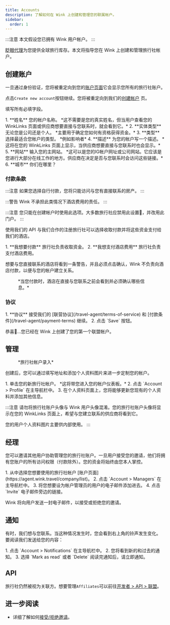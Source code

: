 ```yaml
---
title: Accounts
description: 了解如何在 Wink 上创建和管理您的联属帐户。
sidebar:
  order: 1
---
```


:::注意
本文假设您已拥有 Wink 用户帐户。
:::

[眨眼代理](https://agent.wink.travel)为您提供全球旅行库存。本文将指导您在 Wink 上创建和管理旅行社帐户。

## 创建账户

一旦通过身份验证，您将被重定向到您的[账户页面](https://agent.wink.travel/company/list)它会显示您所有的旅行社账户。

点击`Create new account`按钮继续。您将被重定向到我们的[创建帐户](https://agent.wink.travel/company/create) 页。

填写所有必填字段。

<Steps>
  1. **姓名** 您的帐户名称。 *这不需要是您的真实姓名，但当用户查看您的 WinkLinks 页面或供应商想要直接与您联系时，就会看到它。*
  2. **实体类型** 无论您是公司还是个人。 *主要用于确定您如何有资格获得资金。*
  3. **类型** 选择最适合您帐户的类型。 *例如影响者*
  4. **描述** 为您的帐户写一个描述。 *这将在您的 WinkLinks 页面上显示，当供应商想要直接与您联系时也会显示。*
  5. **网站** 输入您的主网站。 *这可以是您的IG帐户网址或公司网站。它应该是您进行大部分在线工作的地方。供应商在决定是否与您联系时会访问这些链接。*
  6. **城市** 你们在哪里？
</Steps>


### 付款条款

:::注意
如果您选择自行付款，您将只能访问与您有直接联系的房产。
:::

:::警告
Wink 不承担此类情况下酒店费用的责任。
:::

:::注意
您只能在创建帐户时使用此选项。大多数旅行社应禁用此设置🛑，并改用此门户。
:::

使用我们的 API 与我们合作的注册旅行社可以选择收取付款并将这些资金支付给我们的酒店。

<Steps>
  1. **我想要付款** 旅行社负责收取资金。
  2. **我想支付酒店费用** 旅行社负责支付酒店费用。
</Steps>


想要与您直接联系的酒店将看到一条警告，并且必须点击确认，Wink 不负责向酒店付款，以便与您的帐户建立关系。

<figure>
  <CloudinaryImage width="700" height="220" resize="scale" quality="best" alt="物业承认TA关系" src="academy/property-ta-agreement" errorImage="noimage_opaque_nyrtl0.png" />

  <figcaption>*当您付款时，酒店在直接与您联系之前会看到并必须确认哪些信息。*</figcaption>
</figure>


### 协议

<Steps>
  1. **协议** 接受我们的 [联营协议](/travel-agent/terms-of-service) 和 [付款条件](/travel-agent/payment-terms) 继续。
  2. 点击 `Save` 按钮。
</Steps>


恭喜🎉...您已经在 Wink 上创建了您的第一个联盟帐户。

## 管理

<figure>
  <CloudinaryImage width="350" height="445" resize="scale" quality="best" alt="旅行社账户" src="academy/travel-agent" errorImage="noimage_opaque_nyrtl0.png" />

  <figcaption>*旅行社帐户录入*</figcaption>
</figure>


创建后，您可以通过填写地址和添加个人资料图片来进一步定制您的帐户。

<Steps>
  1. 单击您的新旅行社帐户。 *这将带您进入您的帐户仪表板。*
  2. 点击 `Account > Profile` 在主导航栏中。
  3. 在个人资料页面上，您将能够更新您现有的个人资料并添加其他信息。
</Steps>


:::注意
请勿将旅行社账户头像与 Wink 用户头像混淆。您的旅行社账户头像将显示在您的 WinkLinks 页面上，希望与您建立联系的供应商将看到它。

您的用户个人资料图片主要供内部使用。
:::

## 经理

您可以邀请其他用户协助管理您的旅行社账户。一旦用户接受您的邀请，他们将拥有您账户的所有访问权限（付款除外）。您的资金将始终由您本人掌控。

<Steps>
  1. 从中选择您想要使用的旅行社帐户 [账户页面](https://agent.wink.travel/company/list)。
  2. 点击 `Account > Managers` 在主导航栏中。
  3. 将您想要设为帐户管理员的用户的电子邮件添加进去。
  4. 点击 `Invite` 电子邮件旁边的链接。
</Steps>


Wink 将向用户发送一封电子邮件，以接受或拒绝您的邀请。

## 通知

有时，我们想与您联系。当这种情况发生时，您会看到右上角的铃声发生变化。
要阅读我们发送给您的内容：

<Steps>
  1. 点击 `Account > Notifications` 在主导航栏中。
  2. 您将看到新的和过去的通知。
  3. 选择 `Mark as read` 或者 `Delete` 阅读完通知后，请立即通知。
</Steps>


## API

旅行社仍然被视为关联方。想要管理`Affiliates`可以前往[开发者 > API > 联盟](/developers/apis/#affiliate-api)。

## 进一步阅读

* 详细了解如何[接受/拒绝邀请](/user/invites)。

